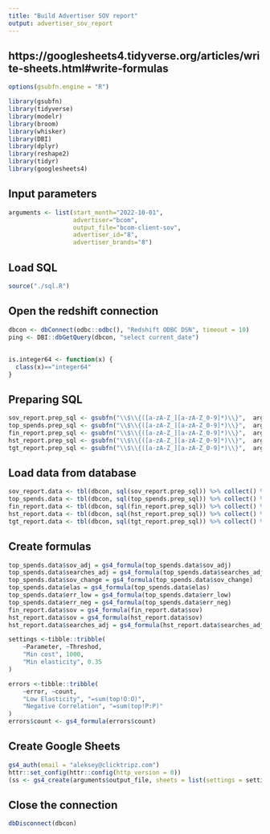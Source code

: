 ```yaml
---
title: "Build Advertiser SOV report"
output: advertiser_sov_report
---
```


## https://googlesheets4.tidyverse.org/articles/write-sheets.html#write-formulas


```r
options(gsubfn.engine = "R")

library(gsubfn)
library(tidyverse)  
library(modelr)     
library(broom)
library(whisker)
library(DBI)
library(dplyr)
library(reshape2)
library(tidyr)
library(googlesheets4)
```

## Input parameters
```r
arguments <- list(start_month="2022-10-01", 
                  advertiser="bcom", 
                  output_file="bcom-client-sov", 
                  advertiser_id="8", 
                  advertiser_brands="8")
```

## Load SQL

```r
source("./sql.R")
```

## Open the redshift connection
```r
dbcon <- dbConnect(odbc::odbc(), "Redshift ODBC DSN", timeout = 10)
ping <- DBI::dbGetQuery(dbcon, "select current_date")
```


## 
```r
is.integer64 <- function(x) {
  class(x)=="integer64"
}
```

## Preparing SQL
```r
sov_report.prep_sql <- gsubfn("\\$\\{([a-zA-Z_][a-zA-Z_0-9]*)\\}",  arguments, sov_report.sql)
top_spends.prep_sql <- gsubfn("\\$\\{([a-zA-Z_][a-zA-Z_0-9]*)\\}",  arguments, top_spends.sql)
fin_report.prep_sql <- gsubfn("\\$\\{([a-zA-Z_][a-zA-Z_0-9]*)\\}",  arguments, fin_report.sql)
hst_report.prep_sql <- gsubfn("\\$\\{([a-zA-Z_][a-zA-Z_0-9]*)\\}",  arguments, hst_report.sql)
tgt_report.prep_sql <- gsubfn("\\$\\{([a-zA-Z_][a-zA-Z_0-9]*)\\}",  arguments, tgt_report.sql)
```


## Load data from database
```r
sov_report.data <- tbl(dbcon, sql(sov_report.prep_sql)) %>% collect() %>% mutate_if(is.integer64, as.integer)
top_spends.data <- tbl(dbcon, sql(top_spends.prep_sql)) %>% collect() %>% mutate_if(is.integer64, as.integer)
fin_report.data <- tbl(dbcon, sql(fin_report.prep_sql)) %>% collect() %>% mutate_if(is.integer64, as.integer)
hst_report.data <- tbl(dbcon, sql(hst_report.prep_sql)) %>% collect() %>% mutate_if(is.integer64, as.integer)
tgt_report.data <- tbl(dbcon, sql(tgt_report.prep_sql)) %>% collect() %>% mutate_if(is.integer64, as.integer)
```

## Create formulas
```r
top_spends.data$sov_adj = gs4_formula(top_spends.data$sov_adj)
top_spends.data$searches_adj = gs4_formula(top_spends.data$searches_adj)
top_spends.data$sov_change = gs4_formula(top_spends.data$sov_change)
top_spends.data$elas = gs4_formula(top_spends.data$elas)
top_spends.data$err_low = gs4_formula(top_spends.data$err_low)
top_spends.data$err_neg = gs4_formula(top_spends.data$err_neg)
fin_report.data$sov = gs4_formula(fin_report.data$sov)
hst_report.data$sov = gs4_formula(hst_report.data$sov)
hst_report.data$searches_adj = gs4_formula(hst_report.data$searches_adj)
```

```r
settings <-tibble::tribble(
    ~Parameter, ~Threshod,
    "Min cost", 1000,
    "Min elasticity", 0.35
)

errors <-tibble::tribble(
    ~error, ~count,
    "Low Elasticity", "=sum(top!O:O)",
    "Negative Correlation", "=sum(top!P:P)"
)
errors$count <- gs4_formula(errors$count)
```

## Create Google Sheets
```r
gs4_auth(email = "aleksey@clicktripz.com")
httr::set_config(httr::config(http_version = 0))
(ss <- gs4_create(arguments$output_file, sheets = list(settings = settings, raw = sov_report.data, top = top_spends.data, errors = errors, final = fin_report.data, history = hst_report.data, targets=tgt_report.data)))
```


## Close the connection
```r
dbDisconnect(dbcon)
```
